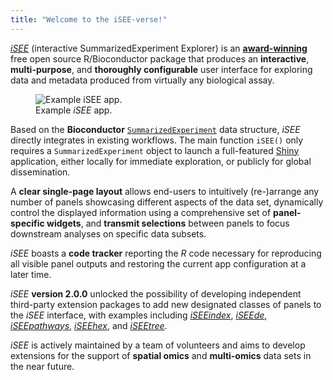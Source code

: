 ```yaml
---
title: "Welcome to the iSEE-verse!"
---
```


[*iSEE*](https://bioconductor.org/packages/iSEE/) (interactive SummarizedExperiment Explorer) is an [**award-winning**](https://posit.co/blog/first-shiny-contest-winners/) free open source R/Bioconductor package that produces an **interactive**, **multi-purpose**, and **thoroughly configurable** user interface for exploring data and metadata produced from virtually any biological assay.

![Example *iSEE* app.](images/apps/iSEE.png)

Based on the **Bioconductor** [`SummarizedExperiment`](https://bioconductor.org/packages/SummarizedExperiment/) data structure, *iSEE* directly integrates in existing workflows.
The main function `iSEE()` only requires a `SummarizedExperiment` object to launch a full-featured [Shiny](https://shiny.posit.co/) application, either locally for immediate exploration, or publicly for global dissemination.

A **clear single-page layout** allows end-users to intuitively (re-)arrange any number of panels showcasing different aspects of the data set, dynamically control the displayed information using a comprehensive set of **panel-specific widgets**, and **transmit selections** between panels to focus downstream analyses on specific data subsets.

*iSEE* boasts a **code tracker** reporting the *R* code necessary for reproducing all visible panel outputs and restoring the current app configuration at a later time.

*iSEE* **version 2.0.0** unlocked the possibility of developing independent third-party extension packages to add new designated classes of panels to the *iSEE* interface, with examples including [*iSEEindex*](https://bioconductor.org/packages/iSEEindex/), [*iSEEde*](https://bioconductor.org/packages/iSEEde/), [*iSEEpathways*](https://bioconductor.org/packages/iSEEpathways/), [*iSEEhex*](https://bioconductor.org/packages/iSEEhex/), and [*iSEEtree*](https://bioconductor.org/packages/iSEEtree/).

*iSEE* is actively maintained by a team of volunteers and aims to develop extensions for the support of **spatial omics** and **multi-omics** data sets in the near future.

